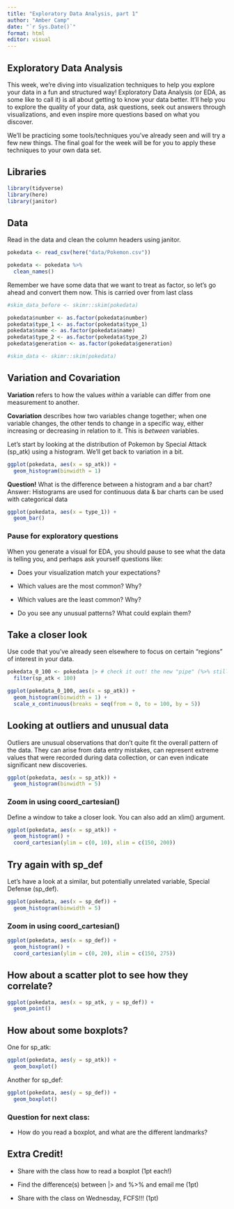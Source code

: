 ```yaml
---
title: "Exploratory Data Analysis, part 1"
author: "Amber Camp"
date: "`r Sys.Date()`"
format: html
editor: visual
---
```


## Exploratory Data Analysis

This week, we're diving into visualization techniques to help you explore your data in a fun and structured way! Exploratory Data Analysis (or EDA, as some like to call it) is all about getting to know your data better. It’ll help you to explore the quality of your data, ask questions, seek out answers through visualizations, and even inspire more questions based on what you discover.

We'll be practicing some tools/techniques you've already seen and will try a few new things. The final goal for the week will be for you to apply these techniques to your own data set.

## Libraries

```r
library(tidyverse)
library(here)
library(janitor)
```

## Data

Read in the data and clean the column headers using janitor.

```r
pokedata <- read_csv(here("data/Pokemon.csv"))

pokedata <- pokedata %>%
  clean_names()
```

Remember we have some data that we want to treat as factor, so let's go ahead and convert them now. This is carried over from last class

```r
#skim_data_before <- skimr::skim(pokedata)

pokedata$number <- as.factor(pokedata$number)
pokedata$type_1 <- as.factor(pokedata$type_1)
pokedata$name <- as.factor(pokedata$name)
pokedata$type_2 <- as.factor(pokedata$type_2)
pokedata$generation <- as.factor(pokedata$generation)

#skim_data <- skimr::skim(pokedata)
```

## Variation and Covariation

**Variation** refers to how the values *within* a variable can differ from one measurement to another.

**Covariation** describes how two variables change together; when one variable changes, the other tends to change in a specific way, either increasing or decreasing in relation to it. This is *between* variables.

Let's start by looking at the distribution of Pokemon by Special Attack (sp_atk) using a histogram. We'll get back to variation in a bit.

```r
ggplot(pokedata, aes(x = sp_atk)) +
  geom_histogram(binwidth = 1)
```

**Question!** What is the difference between a histogram and a bar chart?\
Answer: Histograms are used for continuous data & bar charts can be used with categorical data

```r
ggplot(pokedata, aes(x = type_1)) +
  geom_bar()
```

### Pause for exploratory questions

When you generate a visual for EDA, you should pause to see what the data is telling you, and perhaps ask yourself questions like:

-   Does your visualization match your expectations?

-   Which values are the most common? Why?

-   Which values are the least common? Why?

-   Do you see any unusual patterns? What could explain them?

## Take a closer look

Use code that you've already seen elsewhere to focus on certain "regions" of interest in your data.

```r
pokedata_0_100 <- pokedata |> # check it out! the new "pipe" (%>% still works)
  filter(sp_atk < 100)

ggplot(pokedata_0_100, aes(x = sp_atk)) +
  geom_histogram(binwidth = 1) +
  scale_x_continuous(breaks = seq(from = 0, to = 100, by = 5))
```

## Looking at outliers and unusual data

Outliers are unusual observations that don’t quite fit the overall pattern of the data. They can arise from data entry mistakes, can represent extreme values that were recorded during data collection, or can even indicate significant new discoveries.

```r
ggplot(pokedata, aes(x = sp_atk)) + 
  geom_histogram(binwidth = 5)
```

### Zoom in using coord_cartesian()

Define a window to take a closer look. You can also add an xlim() argument.

```r
ggplot(pokedata, aes(x = sp_atk)) + 
  geom_histogram() +
  coord_cartesian(ylim = c(0, 10), xlim = c(150, 200))
```

## Try again with sp_def

Let's have a look at a similar, but potentially unrelated variable, Special Defense (sp_def).

```r
ggplot(pokedata, aes(x = sp_def)) + 
  geom_histogram(binwidth = 5)
```

### Zoom in using coord_cartesian()

```r
ggplot(pokedata, aes(x = sp_def)) + 
  geom_histogram() +
  coord_cartesian(ylim = c(0, 20), xlim = c(150, 275))
```

## How about a scatter plot to see how they correlate?

```r
ggplot(pokedata, aes(x = sp_atk, y = sp_def)) + 
  geom_point()
```

## How about some boxplots?

One for sp_atk:

```r
ggplot(pokedata, aes(y = sp_atk)) +
  geom_boxplot()
```

Another for sp_def:

```r
ggplot(pokedata, aes(y = sp_def)) +
  geom_boxplot()
```

### Question for next class:

-   How do you read a boxplot, and what are the different landmarks?

## Extra Credit!

-   Share with the class how to read a boxplot (1pt each!)

-   Find the difference(s) between \|\> and %\>% and email me (1pt)

-   Share with the class on Wednesday, FCFS!!! (1pt)
